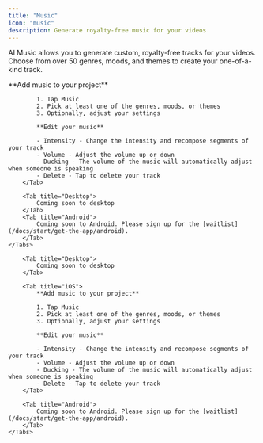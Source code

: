 ```yaml
---
title: "Music"
icon: "music"
description: Generate royalty-free music for your videos
---
```


AI Music allows you to generate custom, royalty-free tracks for your videos. Choose from over 50 genres, moods, and themes to create your one-of-a-kind track.

<div id="ios-tab">
    <Tabs>
        <Tab title="iOS">
            **Add music to your project**

            1. Tap Music
            2. Pick at least one of the genres, moods, or themes
            3. Optionally, adjust your settings

            **Edit your music**

            - Intensity - Change the intensity and recompose segments of your track
            - Volume - Adjust the volume up or down
            - Ducking - The volume of the music will automatically adjust when someone is speaking
            - Delete - Tap to delete your track
        </Tab>

        <Tab title="Desktop">
            Coming soon to desktop
        </Tab>
        <Tab title="Android">
            Coming soon to Android. Please sign up for the [waitlist](/docs/start/get-the-app/android).
        </Tab>
    </Tabs>
</div>

<div id="desktop-tab">
    <Tabs>

        <Tab title="Desktop">
            Coming soon to desktop
        </Tab>

        <Tab title="iOS">
            **Add music to your project**

            1. Tap Music
            2. Pick at least one of the genres, moods, or themes
            3. Optionally, adjust your settings

            **Edit your music**

            - Intensity - Change the intensity and recompose segments of your track
            - Volume - Adjust the volume up or down
            - Ducking - The volume of the music will automatically adjust when someone is speaking
            - Delete - Tap to delete your track
        </Tab>

        <Tab title="Android">
            Coming soon to Android. Please sign up for the [waitlist](/docs/start/get-the-app/android).
        </Tab>
    </Tabs>
</div>